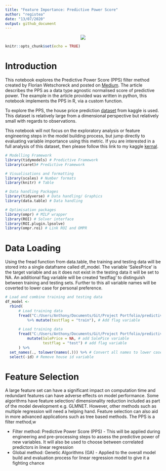 ```yaml
---
title: "Feature Importance: Predictive Power Score"
author: "registea"
date: "13/07/2020"
output: github_document
---
```


<center><img src="https://storage.googleapis.com/kaggle-competitions/kaggle/5407/media/housesbanner.png"></center>

```r
knitr::opts_chunk$set(echo = TRUE)
```

# Introduction

This notebook explores the Predictive Power Score (PPS) filter method created by Florian Wetschoreck and posted on [Medium](https://towardsdatascience.com/rip-correlation-introducing-the-predictive-power-score-3d90808b9598). The article describes the PPS as a data type agnostic normalised score of predictive power. The example in the article provided was written in python, this notebook implements the PPS in R, via a custom function.

To explore the PPS, the house price prediction [dataset](https://www.kaggle.com/c/house-prices-advanced-regression-techniques) from kaggle is used. This dataset is relatively large from a dimensional perspective but relatively small with regards to observations.

This notebook will not focus on the exploratory analysis or feature engineering steps in the model building process, but jump directly to evaluating variable importance using this metric. If you are interested in a full analysis of this dataset, then please follow this link to my kaggle [kernal](https://www.kaggle.com/ar89dsl/house-price-eda-predictive-power-score).

```r

# Modelling Framework
library(tidymodels) # Predictive Framework
library(caret)# Predictive Framework

# Visualisations and formatting
library(scales) # Number formats
library(knitr) # Table

# Data handling Packages
library(tidyverse) # Data handling/ Graphics
library(data.table) # Data handling

# Optimisation packages
library(ompr) # MILP wrapper
library(ROI) # Solver interface
library(ROI.plugin.lpsolve)
library(ompr.roi) # Link ROI and OMPR
```


# Data Loading

Using the fread function from data.table, the training and testing data will be stored into a single dataframe called df_model. The variable 'SalesPrice' is the target variable and as it does not exist in the testing data it will be set to NA. An additional flag variable will be created 'testflag' to distinguish between training and testing sets. Further to this all variable names will be coverted to lower case for personal preference.  


```r

# Load and combine training and testing data
df_model <- 
  rbind(
      # Load training data
      fread("C:/Users/Anthony/Documents/Git/Project Portfolio/predictive_power_score/train.csv") 
          %>% mutate(testflag = "train"), # Add flag variable
      
      # Load training data
      fread("C:/Users/Anthony/Documents/Git/Project Portfolio/predictive_power_score/test.csv") %>% 
          mutate(SalePrice = NA, # add SalePice variable
                 testflag = "test") # add flag variable 
      ) %>% 
  set_names(., tolower(names(.))) %>% # Convert all names to lower case
  select(-id) # Remove house id variable

```

# Feature Selection

A large feature set can have a significant impact on computation time and redundant features can have adverse effects on model performance. Some algorithms have feature selection/ dimensionality reduction included as part of the model development e.g. GLMNET. However, other methods such as multiple regression will need a helping hand. Feature selection can also aid in more advanced applications such as tree based methods. The PPS is a filter method,w

* Filter method: Predictive Power Score (PPS) - This will be applied during engineering and pre-processing steps to assess the predictive power of new variables. It will also be used to choose between correlated predictors in linear regression
* Global method: Genetic Algorithms (GA) - Applied to the overall model build and evaluation process for linear regression model to give it a fighting chance





